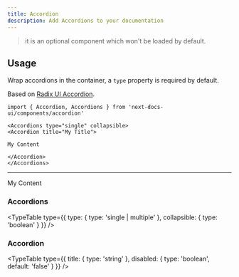 ```yaml
---
title: Accordion
description: Add Accordions to your documentation
---
```


> it is an optional component which won't be loaded by default.

## Usage

Wrap accordions in the container, a `type` property is required by default.

Based on
[Radix UI Accordion](https://www.radix-ui.com/primitives/docs/components/accordion).

```mdx
import { Accordion, Accordions } from 'next-docs-ui/components/accordion'

<Accordions type="single" collapsible>
<Accordion title="My Title">

My Content

</Accordion>
</Accordions>
```

---

<Accordions type="single" collapsible>
<Accordion title="My Title">

My Content

</Accordion>
</Accordions>

### Accordions

<TypeTable
  type={{
    type: { type: 'single | multiple' },
    collapsible: { type: 'boolean' }
  }}
/>

### Accordion

<TypeTable
  type={{
    title: { type: 'string' },
    disabled: { type: 'boolean', default: 'false' }
  }}
/>
